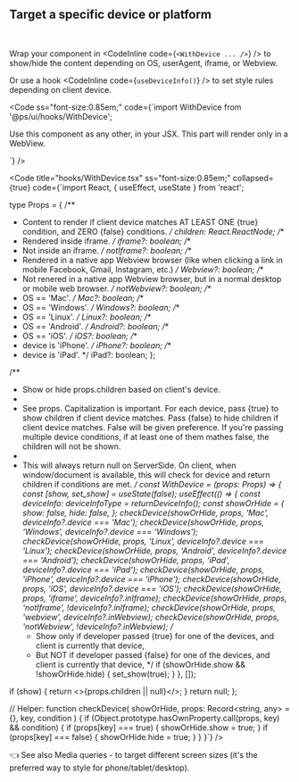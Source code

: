 
<Meta title="Get started/Styling/Devices" />

<ThemeProvider>
  <Wrapper>

<h2>Target a specific device or platform</h2>
<br />

Wrap your component in <CodeInline code={`<WithDevice ... />`} /> to show/hide the content depending on OS, userAgent, iframe, or Webview.

Or use a hook <CodeInline code={`useDeviceInfo()`} /> to set style rules depending on client device.

<Code ss="font-size:0.85em;" code={`import WithDevice from '@ps/ui/hooks/WithDevice';  
<p> 
    Use this component as any other, in your JSX. 
    <WithDevice webview>
      This part will render only in a WebView.
    </WithDevice>
</p>`} />

<Code title="hooks/WithDevice.tsx" ss="font-size:0.85em;" collapsed={true} code={`import React, { useEffect, useState } from 'react';
  
type Props = {
  /**
   * Content to render if client device matches AT LEAST ONE {true} condition, and ZERO {false} conditions.
   */
  children: React.ReactNode;
  /**
   * Rendered inside iframe.
   */
  iframe?: boolean;
  /**
   * Not inside an iframe.
   */
  notIframe?: boolean;
  /**
   * Rendered in a native app Webview browser (like when clicking a link in mobile Facebook, Gmail, Instagram, etc.)
   */
  Webview?: boolean;
  /**
   * Not renered in a native app Webview browser, but in a normal desktop or mobile web browser.
   */
  notWebview?: boolean;
  /**
   * OS == 'Mac'.
   */
  Mac?: boolean;
  /**
   * OS == 'Windows'.
   */
  Windows?: boolean;
  /**
   * OS == 'Linux'.
   */
  Linux?: boolean;
  /**
   * OS == 'Android'.
   */
  Android?: boolean;
  /**
   * OS == 'iOS'.
   */
  iOS?: boolean;
  /**
   * device is 'iPhone'.
   */
  iPhone?: boolean;
  /**
   * device is 'iPad'.
   */
  iPad?: boolean;
};
  
/**
 * Show or hide props.children based on client's device.
 *
 * See props. Capitalization is important. For each device, pass {true} to show children if client device matches. Pass {false} to hide children if client device matches. False will be given preference. If you're passing multiple device conditions, if at least one of them mathes false, the children will not be shown.
 *
 * This will always return null on ServerSide. On client, when window/document is available, this will check for device and return children if conditions are met.
 */
const WithDevice = (props: Props) => {
  const [show, set_show] = useState(false);
  useEffect(() => {
    const deviceInfo: deviceInfoType = returnDeviceInfo();
    const showOrHide = {
      show: false,
      hide: false,
    };
    checkDevice(showOrHide, props, 'Mac', deviceInfo?.device === 'Mac');
    checkDevice(showOrHide, props, 'Windows', deviceInfo?.device === 'Windows');
    checkDevice(showOrHide, props, 'Linux', deviceInfo?.device === 'Linux');
    checkDevice(showOrHide, props, 'Android', deviceInfo?.device === 'Android');
    checkDevice(showOrHide, props, 'iPad', deviceInfo?.device === 'iPad');
    checkDevice(showOrHide, props, 'iPhone', deviceInfo?.device === 'iPhone');
    checkDevice(showOrHide, props, 'iOS', deviceInfo?.device === 'iOS');
    checkDevice(showOrHide, props, 'iframe', deviceInfo?.inIframe);
    checkDevice(showOrHide, props, 'notIframe', !deviceInfo?.inIframe);
    checkDevice(showOrHide, props, 'webview', deviceInfo?.inWebview);
    checkDevice(showOrHide, props, 'notWebview', !deviceInfo?.inWebview);
    /*
     * Show only if developer passed {true} for one of the devices, and client is currently that device,
     * But NOT if developer passed {false} for one of the devices, and client is currently that device,
     */
    if (showOrHide.show && !showOrHide.hide) {
      set_show(true);
    }
  }, []);
  
  if (show) {
    return <>{props.children || null}</>;
  }
  return null;
};
  
// Helper:
function checkDevice(
  showOrHide,
  props: Record<string, any> = {},
  key,
  condition
) {
  if (Object.prototype.hasOwnProperty.call(props, key) && condition) {
    if (props[key] === true) {
      showOrHide.show = true;
    }
    if (props[key] === false) {
      showOrHide.hide = true;
    }
  }
}`} />

👈 See also Media queries - to target different screen sizes (it's the preferred way to style for phone/tablet/desktop).

  </Wrapper>
</ThemeProvider>
